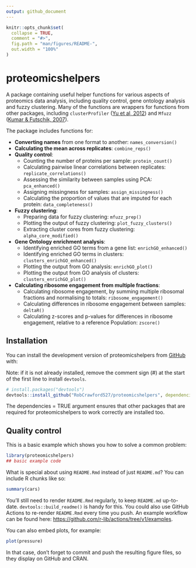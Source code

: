 ```yaml
---
output: github_document
---
```


<!-- README.md is generated from README.Rmd. Please edit that file -->

```r
knitr::opts_chunk$set(
  collapse = TRUE,
  comment = "#>",
  fig.path = "man/figures/README-",
  out.width = "100%"
)
```

# proteomicshelpers

<!-- badges: start -->
<!-- badges: end -->

A package containing useful helper functions for various aspects of proteomics data analysis, including quality control, gene ontology analysis and fuzzy clustering. Many of the functions are wrappers for functions from other packages, including `clusterProfiler` ([Yu et al, 2012](https://doi.org/10.1089/omi.2011.0118)) and `Mfuzz` ([Kumar & Futschik, 2007](https://doi.org/10.6026%2F97320630002005)).

The package includes functions for:

* **Converting names** from one format to another: `names_conversion()`
* **Calculating the mean across replicates**: `combine_reps()`
* **Quality control**:
  + Counting the number of proteins per sample: `protein_count()`
  + Calculating pairwise linear correlations between replicates: `replicate_correlations()`
  + Assessing the similarity between samples using PCA: `pca_enhanced()`
  + Assigning missingness for samples: `assign_missingness()`
  + Calculating the proportion of values that are imputed for each protein: `data_completeness()`
* **Fuzzy clustering**:
  + Preparing data for fuzzy clustering: `mfuzz_prep()`
  + Plotting the output of fuzzy clustering: `plot_fuzzy_clusters()`
  + Extracting cluster cores from fuzzy clustering: `alpha_core_modified()`
* **Gene Ontology enrichment analysis**:
  + Identifying enriched GO terms from a gene list: `enrichGO_enhanced()`
  + Identifying enriched GO terms in clusters: `clusters_enrichGO_enhanced()`
  + Plotting the output from GO analysis: `enrichGO_plot()`
  + Plotting the output from GO analysis of clusters: `clusters_enrichGO_plot()`
* **Calculating ribosome engagement from multiple fractions**:
  + Calculating ribosome engagement, by summing multiple ribosomal fractions and normalising to totals: `ribosome_engagement()`
  + Calculating differences in ribosome engagement between samples: `deltaR()`
  + Calculating z-scores and p-values for differences in ribosome engagement, relative to a reference Population: `zscore()`

## Installation

You can install the development version of proteomicshelpers from [GitHub](https://github.com/) with:

Note: if it is not already installed, remove the comment sign (#) at the start of the first line to install `devtools`.

``` r
# install.packages("devtools")
devtools::install_github("RobCrawford527/proteomicshelpers", dependencies = TRUE)
```

The dependencies = TRUE argument ensures that other packages that are required for proteomicshelpers to work correctly are installed too.

## Quality control

This is a basic example which shows you how to solve a common problem:

```r
library(proteomicshelpers)
## basic example code
```

What is special about using `README.Rmd` instead of just `README.md`? You can include R chunks like so:

```r
summary(cars)
```

You'll still need to render `README.Rmd` regularly, to keep `README.md` up-to-date. `devtools::build_readme()` is handy for this. You could also use GitHub Actions to re-render `README.Rmd` every time you push. An example workflow can be found here: <https://github.com/r-lib/actions/tree/v1/examples>.

You can also embed plots, for example:

```r
plot(pressure)
```

In that case, don't forget to commit and push the resulting figure files, so they display on GitHub and CRAN.
